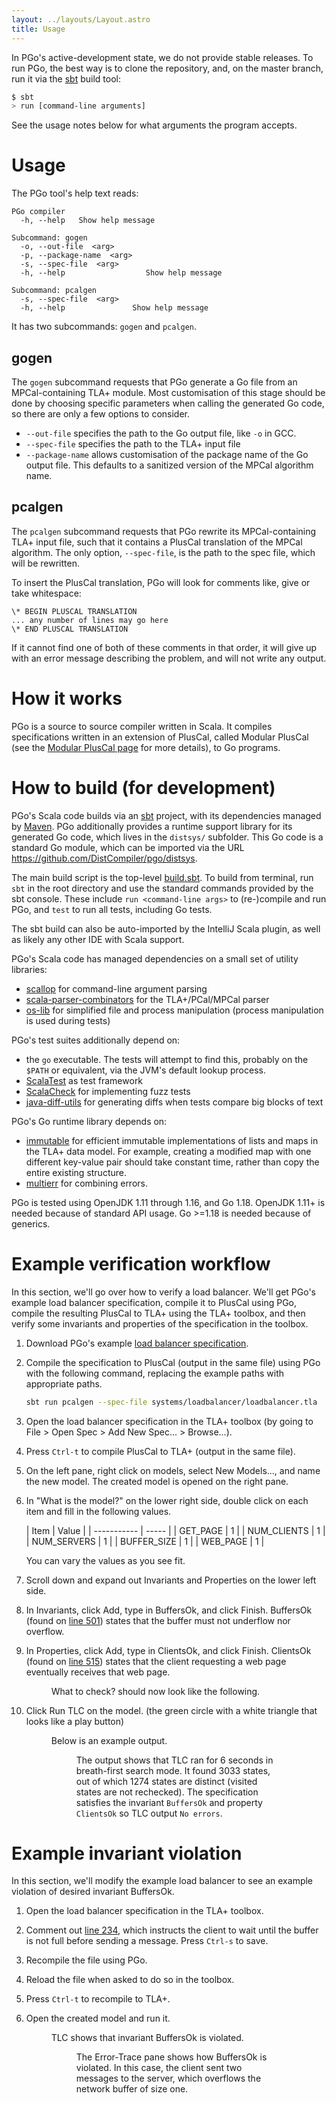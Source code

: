 ```yaml
---
layout: ../layouts/Layout.astro
title: Usage
---
```


In PGo's active-development state, we do not provide stable releases.
To run PGo, the best way is to clone the repository, and, on the master branch, run it via the [sbt](https://www.scala-sbt.org/) build tool:
```bash
$ sbt
> run [command-line arguments]
```

See the usage notes below for what arguments the program accepts.

# Usage

The PGo tool's help text reads:

```
PGo compiler
  -h, --help   Show help message

Subcommand: gogen
  -o, --out-file  <arg>
  -p, --package-name  <arg>
  -s, --spec-file  <arg>
  -h, --help                  Show help message

Subcommand: pcalgen
  -s, --spec-file  <arg>
  -h, --help               Show help message
```

It has two subcommands: `gogen` and `pcalgen`.


## gogen

The `gogen` subcommand requests that PGo generate a Go file from an MPCal-containing TLA+ module.
Most customisation of this stage should be done by choosing specific parameters when calling the generated Go code,
so there are only a few options to consider.

- `--out-file` specifies the path to the Go output file, like `-o` in GCC.
- `--spec-file` specifies the path to the TLA+ input file
- `--package-name` allows customisation of the package name of the Go output file. This defaults to a sanitized version of the
  MPCal algorithm name.

## pcalgen

The `pcalgen` subcommand requests that PGo rewrite its MPCal-containing TLA+ input file,
such that it contains a PlusCal translation of the MPCal algorithm.
The only option, `--spec-file`, is the path to the spec file, which will be rewritten.

To insert the PlusCal translation, PGo will look for comments like, give or take whitespace:
```tla
\* BEGIN PLUSCAL TRANSLATION
... any number of lines may go here
\* END PLUSCAL TRANSLATION
```

If it cannot find one of both of these comments in that order, it will give up with an error message describing the problem,
and will not write any output.

# How it works

PGo is a source to source compiler written in Scala. It compiles specifications written in an extension of PlusCal,
called Modular PlusCal (see the [Modular PlusCal page](mpcal) for more details),
to Go programs.

# How to build (for development)

PGo's Scala code builds via an [sbt](https://www.scala-sbt.org/) project, with its dependencies managed
by [Maven](https://maven.apache.org/).
PGo additionally provides a runtime support library for its generated Go code, which lives in the `distsys/`
subfolder. This Go code is a standard Go module, which can be imported via the URL https://github.com/DistCompiler/pgo/distsys.

The main build script is the top-level [build.sbt](https://github.com/DistCompiler/pgo/blob/master/build.sbt).
To build from terminal, run `sbt` in the root directory and use the standard commands provided by the sbt console.
These include `run <command-line args>` to (re-)compile and run PGo, and `test` to run all tests, including Go tests.

The sbt build can also be auto-imported by the IntelliJ Scala plugin, as well as likely any other IDE with Scala support.

PGo's Scala code has managed dependencies on a small set of utility libraries:

- [scallop](https://github.com/scallop/scallop) for command-line argument parsing
- [scala-parser-combinators](https://github.com/scala/scala-parser-combinators) for the TLA+/PCal/MPCal parser
- [os-lib](https://github.com/com-lihaoyi/os-lib) for simplified file and process manipulation (process manipulation is used during tests)

PGo's test suites additionally depend on:

- the `go` executable. The tests will attempt to find this, probably on the `$PATH` or equivalent, via the JVM's default lookup process.
- [ScalaTest](https://www.scalatest.org/) as test framework
- [ScalaCheck](https://www.scalacheck.org/) for implementing fuzz tests
- [java-diff-utils](https://github.com/java-diff-utils/java-diff-utils) for generating diffs when tests compare big blocks of text

PGo's Go runtime library depends on:

- [immutable](https://github.com/benbjohnson/immutable) for efficient immutable implementations of lists and maps in the TLA+ data model.
  For example, creating a modified map with one different key-value pair should take constant time, rather than copy the
  entire existing structure.
- [multierr](https://github.com/uber-go/multierr) for combining errors.

PGo is tested using OpenJDK 1.11 through 1.16, and Go 1.18.
OpenJDK 1.11+ is needed because of standard API usage.
Go >=1.18 is needed because of generics.

# Example verification workflow

In this section, we'll go over how to verify a load balancer. We'll get PGo's example load balancer specification, compile it to PlusCal using PGo, compile the resulting PlusCal to TLA+ using the TLA+ toolbox, and then verify some invariants and properties of the specification in the toolbox.

1. Download PGo's example [load balancer specification](https://github.com/DistCompiler/pgo/blob/master/systems/loadbalancer/load_balancer.tla).

2. Compile the specification to PlusCal (output in the same file) using PGo with the following command, replacing the example paths with appropriate paths.
   ```bash
   sbt run pcalgen --spec-file systems/loadbalancer/loadbalancer.tla
   ```

3. Open the load balancer specification in the TLA+ toolbox (by going to File > Open Spec > Add New Spec... > Browse...).
   <div class="flex flex-row flex-wrap">
    <Figure src={img_add_new_spec} alt="Add New Spec..." client:load />
    <Figure src={img_browse} alt="Browse..." client:load />
   </div>

4. Press `Ctrl-t` to compile PlusCal to TLA+ (output in the same file).

5. On the left pane, right click on models, select New Models..., and name the new model. The created model is opened on the right pane.
   <div class="flex flex-row flex-wrap">
    <Figure src={img_new_model} alt="New model..." client:load />
    <Figure src={img_new_model_dialog} alt="New model dialog..." client:load />
   </div>

6. In "What is the model?" on the lower right side, double click on each item and fill in the following values.

   <div class="max-w-prose">
    |   Item      | Value |
    | ----------- | ----- |
    | GET_PAGE    |     1 |
    | NUM_CLIENTS |     1 |
    | NUM_SERVERS |     1 |
    | BUFFER_SIZE |     1 |
    | WEB_PAGE    |     1 |
   </div>

   You can vary the values as you see fit.

   <div class="flex flex-row flex-wrap">
    <Figure src={img_value_filling} alt="Value filling..." client:load />
    <Figure src={img_what_is_the_model} alt="What is the model?" client:load />
   </div>

7. Scroll down and expand out Invariants and Properties on the lower left side.
   <Figure src={img_what_to_check} alt="What to check?" client:load />

8. In Invariants, click Add, type in BuffersOk, and click Finish.
   BuffersOk (found on [line 501](https://github.com/UBC-NSS/pgo/blob/master/examples/mpcal/load_balancer.tla#L501)) states that the buffer must not underflow nor overflow.

   <Figure src={img_invariants} alt="Invariants..." client:load />

9. In Properties, click Add, type in ClientsOk, and click Finish.
   ClientsOk (found on [line 515](https://github.com/UBC-NSS/pgo/blob/master/examples/mpcal/load_balancer.tla#L515)) states that the client requesting a web page eventually receives that web page.
   
   <Figure src={img_properties} alt="Properties..." client:load />

   What to check? should now look like the following.

   <Figure src={img_what_to_check_2} alt="What to check?" client:load />

10. Click Run TLC on the model. (the green circle with a white triangle that looks like a play button)

    <Figure src={img_run_tlc_on_the_model} alt="Run TLC on the model..." client:load />

    Below is an example output.

    <Figure src={img_results} alt="Results" client:load />

    The output shows that TLC ran for 6 seconds in breath-first search mode. It found 3033 states, out of which 1274 states are distinct (visited states are not rechecked). The specification satisfies the invariant `BuffersOk` and property `ClientsOk` so TLC output `No errors`.

# Example invariant violation


In this section, we'll modify the example load balancer to see an example violation of desired invariant BuffersOk.

1. Open the load balancer specification in the TLA+ toolbox.

2. Comment out [line 234](https://github.com/UBC-NSS/pgo/blob/master/examples/mpcal/load_balancer.tla#L234), which instructs the client to wait until the buffer is not full before sending a message. Press `Ctrl-s` to save.
   
   <Figure src={img_comment} alt="Where to comment" client:load />

3. Recompile the file using PGo.

4. Reload the file when asked to do so in the toolbox.

   <Figure src={img_reload} alt="Reload..." client:load />

5. Press `Ctrl-t` to recompile to TLA+.

6. Open the created model and run it.

   <Figure src={img_run_tlc_on_the_model_2} alt="Run TLC on the model..." client:load />

   TLC shows that invariant BuffersOk is violated.

   <Figure src={img_violation} alt="Violation" client:load />

   The Error-Trace pane shows how BuffersOk is violated. In this case, the client sent two messages to the server, which overflows the network buffer of size one.

   <Figure src={img_error_trace} alt="Error trace" client:load />
